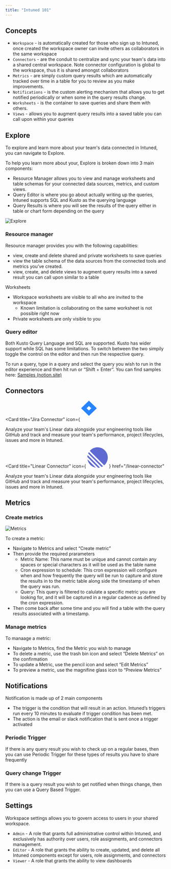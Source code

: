 ```yaml
---
title: "Intuned 101"
---
```


## Concepts

- `Workspace` - is automatically created for those who sign up to Intuned, once created the workspace owner can invite others as collaborators in the same workspace
- `Connectors` - are the conduit to centralize and sync your team's data into a shared central workspace. Note connector configuration is global to the workspace, thus it is shared amongst collaborators
- `Metrics` - are simply custom query results which are automatically tracked over time in a table for you to review as you make improvements.
- `Notifications` - is the custom alerting mechanism that allows you to get notified periodically or when some in the query results change.
- `Worksheets` - is the container to save queries and share them with others.
- `Views` - allows you to augment query results into a saved table you can call upon within your queries

## Explore

To explore and learn more about your team's data connected in Intuned, you can navigate to Explore.

To help you learn more about your, Explore is broken down into 3 main components:

- Resource Manager allows you to view and manage worksheets and table schemas for your connected data sources, metrics, and custom views.
- Query Editor is where you go about actually writing up the queries, Intuned supports SQL and Kusto as the querying language
- Query Results is where you will see the results of the query either in table or chart form depending on the query

<Frame>
  <img class="w-full" src="/images/explore.png" alt="Explore" />
</Frame>

### Resource manager

Resource manager provides you with the following capabilities:

- view, create and delete shared and private worksheets to save queries
- view the table schema of the data sources from the connected tools and metrics you’ve created.
- view, create, and delete views to augment query results into a saved result you can call upon similar to a table

Worksheets

- Workspace worksheets are visible to all who are invited to the workspace
  - Known limitation is collaborating on the same worksheet is not possible right now
- Private worksheets are only visible to you

### Query editor

Both Kusto Query Language and SQL are supported. Kusto has wider support while SQL has some limitations. To switch between the two simpily toggle the control on the editor and then run the respective query.

To run a query, type in a query and select the query you wish to run in the editor experience and then hit run or “Shift + Enter”. You can find samples here: [Samples (notion.site)](https://www.notion.so/Kusto-Samples-56415bdf9f1a482181fe80ca3db6eb5c)

## Connectors

<Card
  title="Jira Connector"
  icon={
      <svg xmlns="http://www.w3.org/2000/svg" width="64"
      height="64"
      viewBox="0 0 64 64"
      class="h-6 w-6"
      aria-label="Linear Logotype">
<path d="M47.42 22.6723L26.0712 2.26288L24.0025 0.285248L7.93171 15.649L0.582894 22.6723C0.215825 23.025 0.00976562 23.5023 0.00976562 23.9999C0.00976563 24.4975 0.215825 24.9748 0.582894 25.3275L15.265 39.3636L24.0025 47.7146L40.0711 32.3508L40.3214 32.1137L47.42 25.3381C47.6039 25.1635 47.7499 24.9559 47.8495 24.7271C47.9492 24.4983 48.0005 24.253 48.0005 24.0052C48.0005 23.7574 47.9492 23.5121 47.8495 23.2833C47.7499 23.0545 47.6039 22.8469 47.42 22.6723ZM24.0025 31.0127L16.667 23.9999L24.0025 16.9871L31.3358 23.9999L24.0025 31.0127Z" fill="#2684FF"/>
  }
  href="/jira-connector"
>
  Analyze your team's Linear data alongside your engineering tools like GitHub
  and track and measure your team's performance, project lifecycles, issues and
  more in Intuned.
</Card>

<Card
  title="Linear Connector"
  icon={
    <svg
      width="64"
      height="64"
      viewBox="0 0 64 64"
      fill="#5E6AD2"
      class="h-6 w-6"
      aria-label="Linear Logotype"
    >
      <path d="M0.403013 37.3991L26.6009 63.597C13.2225 61.3356 2.66442 50.7775 0.403013 37.3991Z"></path>
      <path d="M0 30.2868L33.7132 64C35.7182 63.8929 37.6742 63.6013 39.5645 63.142L0.85799 24.4355C0.398679 26.3259 0.10713 28.2818 0 30.2868Z"></path>
      <path d="M2.53593 19.4042L44.5958 61.4641C46.1277 60.8066 47.598 60.0331 48.9956 59.1546L4.84543 15.0044C3.96691 16.402 3.19339 17.8723 2.53593 19.4042Z"></path>
      <path d="M7.69501 11.1447C13.5677 4.32093 22.2677 0 31.9769 0C49.6628 0 64 14.3372 64 32.0231C64 41.7323 59.6791 50.4323 52.8553 56.305L7.69501 11.1447Z"></path>
    </svg>
  }
  href="/linear-connector"
>
  Analyze your team's Linear data alongside your engineering tools like GitHub
  and track and measure your team's performance, project lifecycles, issues and
  more in Intuned.
</Card>

## Metrics

### Create metrics

<Frame>
  <img class="w-full" src="/images/metrics.png" alt="Metrics" />
</Frame>

To create a metric:

- Navigate to Metrics and select “Create metric”
- Then provide the required prarameters
  - Metric Name: This name must be unique and cannot contain any spaces or special characters as it will be used as the table name
  - Cron expression to schedule: This cron expression will configure when and how frequently the query will be run to capture and store the results in to the metric table along side the timestamp of when the query was run.
  - Query: This query is filtered to calulate a specific metric you are looking for, and it will be captured in a regular cadence as defined by the cron expression.
- Then come back after some time and you will find a table with the query results associated with a timestamp.

### Manage metrics

To manaage a metric:

- Navigate to Metrics, find the Metric you wish to manage
- To delete a metric, use the trash bin icon and select “Delete Metrics” on the confirmation
- To update a Metric, use the pencil icon and select “Edit Metrics”
- To preview a metric, use the magnifine glass icon to “Preview Metrics”

## Notifications

Notification is made up of 2 main components

- The trigger is the condition that will result in an action. Intuned’s triggers run every 10 minutes to evaluate if trigger condition has been met.
- The action is the email or slack notification that is sent once a trigger activated

### Periodic Trigger

If there is any query result you wish to check up on a regular bases, then you can use Periodic Trigger for these types of results you have to share frequently

### Query change Trigger

If there is a query result you wish to get notified when things change, then you can use a Query Based Trigger.

## Settings

Workspace settings allows you to govern access to users in your shared workspace. 

- `Admin` - A role that grants full administrative control within Intuned, and exclusively has authority over users, role assignments, and connectors management.
- `Editor` -  A role that grants the ability to create, updated, and delete all Intuned components except for users, role assignments, and connectors 
- `Viewer` - A role that grants the ability to view dashboards
